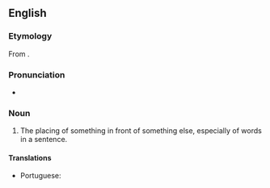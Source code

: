 ==English==

===Etymology===
From {{etyl|la|en}} {{m|la|anteponere}}.

===Pronunciation===
* {{IPA|/æntɪpəˈzɪʃən/|lang=en}}

===Noun===
{{en-noun}}

# {{lb|en|rare}} The placing of something in front of something else, especially of words in a sentence.

====Translations====
{{trans-top|the placing of something in front of something else}}
* Portuguese: {{t|pt|anteposição|f}}
{{trans-mid}}
{{trans-bottom}}